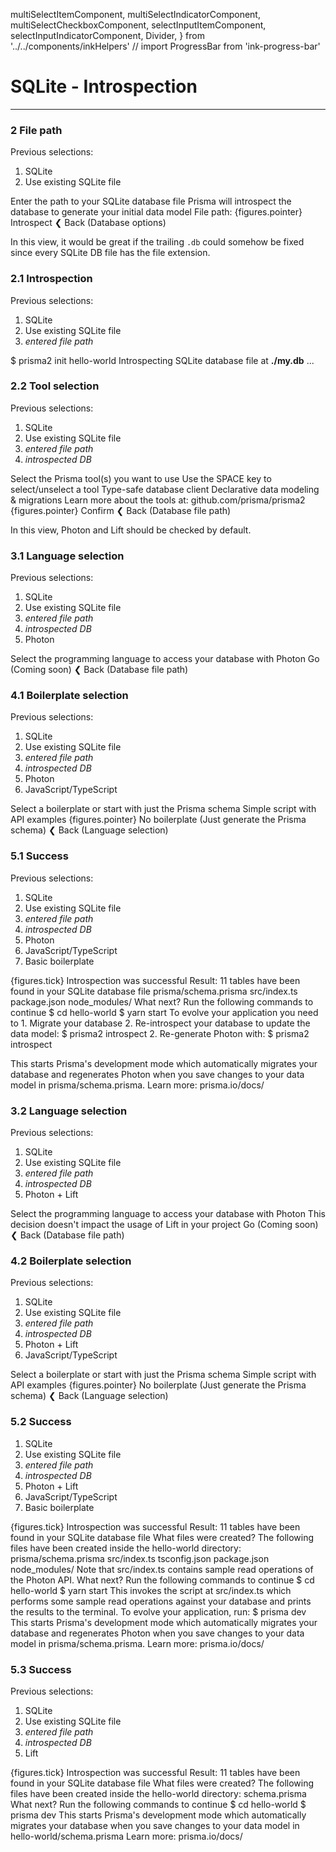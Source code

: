   multiSelectItemComponent,
  multiSelectIndicatorComponent,
  multiSelectCheckboxComponent,
  selectInputItemComponent,
  selectInputIndicatorComponent,
  Divider,
} from '../../components/inkHelpers'
// import ProgressBar from 'ink-progress-bar'


# SQLite - Introspection

---

### 2 File path

Previous selections:

1. SQLite
2. Use existing SQLite file

<TerminalApp>
  <Box flexDirection="column">
    <Text bold>Enter the path to your SQLite database file</Text>
    <Color>Prisma will introspect the database to generate your initial data model</Color>
  </Box>
  <Divider />
  <Box marginLeft={2} paddingTop={1} paddingBottom={1}>
    <Box marginRight={1}>File path:</Box>
    <TextInput value="" placeholder="./my.db" />
  </Box>
  <Divider />
  <Box>
    <Color gray>{figures.pointer} </Color>
    <Text bold>Introspect</Text>
  </Box>
  <Box>
    <Color gray>❮ </Color>
    <Text bold>Back</Text>
    <Color gray> (Database options)</Color>
  </Box>
</TerminalApp>

In this view, it would be great if the trailing `.db` could somehow be fixed since every SQLite DB file has the file extension.

### 2.1 Introspection

Previous selections:

1. SQLite
2. Use existing SQLite file
3. _entered file path_

<Terminal>
  $ prisma2 init hello-world
  <Spacer height={20} />
  <Introspection progress={26.5}>Introspecting SQLite database file at <b>./my.db</b> ...</Introspection>
</Terminal>

### 2.2 Tool selection

Previous selections:

1. SQLite
2. Use existing SQLite file
3. _entered file path_
4. _introspected DB_

<TerminalApp>
  <Box flexDirection="column" marginTop={1}>
    <Text bold>Select the Prisma tool(s) you want to use</Text>
    <Color white>Use the <Text bold>SPACE</Text> key to select/unselect a tool</Color>
  </Box>
  <Divider />
  <Box paddingBottom={1} paddingTop={1}>
    <Box width={15}>
      <MultiSelect
        focus={false}
        items={[
          { label: 'Photon', value: 'photon' },
          { label: 'Lift', value: 'lift' },
        ]}
        itemComponent={multiSelectItemComponent}
        indicatorComponent={multiSelectIndicatorComponent}
        checkboxComponent={multiSelectCheckboxComponent} />
    </Box>
    <Box flexDirection="column">
      <Color gray>Type-safe database client</Color>
      <Color gray>Declarative data modeling & migrations</Color>
    </Box>
  </Box>
  <Box marginBottom={1}>
    <Color gray>Learn more about the tools at: <Text underline>github.com/prisma/prisma2</Text></Color>
  </Box>
  <Divider />
  <Box>
    <Color gray>{figures.pointer} </Color>
    <Text bold>Confirm</Text>
  </Box>
  <Box>
    <Color gray>❮ </Color>
    <Text bold>Back</Text>
    <Color gray> (Database file path)</Color>
  </Box>
</TerminalApp>

In this view, Photon and Lift should be checked by default.

### 3.1 Language selection

Previous selections:

1. SQLite
2. Use existing SQLite file
3. _entered file path_
4. _introspected DB_
5. Photon

<TerminalApp>
  <Box marginTop={1}>
    <Text bold>Select the programming language to access your database with Photon</Text>
  </Box>
  <Divider />
  <Box flexDirection="column" paddingBottom={1} paddingTop={1}>
    <SelectInput
      items={[
        { label: 'JavaScript', value: 'javascript' },
        { label: 'TypeScript', value: 'typescript' }
      ]}
      itemComponent={selectInputItemComponent}
      indicatorComponent={selectInputIndicatorComponent} />
    <Box marginLeft={2}>Go <Color gray>(Coming soon)</Color></Box>
  </Box>
  <Divider />
  <Box>
    <Color gray>❮ </Color>
    <Text bold>Back</Text>
    <Color gray> (Database file path)</Color>
  </Box>
</TerminalApp>

<br/>

### 4.1 Boilerplate selection

Previous selections:

1. SQLite
2. Use existing SQLite file
3. _entered file path_
4. _introspected DB_
5. Photon
6. JavaScript/TypeScript

<TerminalApp>
  <Box marginTop={1}>
    <Text bold>Select a boilerplate or start with just the Prisma schema</Text>
  </Box>
  <Divider />
  <Box paddingBottom={1} paddingTop={1}>
    <Box width={25}>
      <SelectInput
        items={[
          { label: 'Basic boilerplate', value: 'basic' }
        ]}
        itemComponent={selectInputItemComponent}
        indicatorComponent={selectInputIndicatorComponent} />
    </Box>
    <Box flexDirection="column">
      <Color gray>Simple script with API examples</Color>
    </Box>
  </Box>
  <Divider />
  <Box>
    <Color gray>{figures.pointer} </Color>
    <Text bold>No boilerplate</Text>
    <Color gray> (Just generate the Prisma schema)</Color>
  </Box>
  <Box>
    <Color gray>❮ </Color>
    <Text bold>Back</Text>
    <Color gray> (Language selection)</Color>
  </Box>
</TerminalApp>

### 5.1 Success

Previous selections:

1. SQLite
2. Use existing SQLite file
3. _entered file path_
4. _introspected DB_
5. Photon
6. JavaScript/TypeScript
7. Basic boilerplate

<TerminalApp>
  <Color greenBright>
    {figures.tick} Introspection was successful
  </Color>
  <Box flexDirection="column" marginTop={1}>
    <Color><Text bold>Result:</Text> 11 tables have been found in your SQLite database file</Color>
  </Box>
  <Divider />
  <Box flexDirection="column" paddingBottom={1} paddingTop={1}>
    <Text>prisma/schema.prisma</Text>
    <Text>src/index.ts</Text>
    <Text>package.json</Text>
    <Text>node_modules/</Text>
  </Box>
  <Box flexDirection="column" marginTop={1}>
    <Text bold>What next?</Text>
    <Color gray>Run the following commands to continue</Color>
  </Box>
  <Divider />
  <Box flexDirection="column" paddingBottom={1} paddingTop={1}>
    <Box>
      <Color gray>$ </Color>
      <Text>cd hello-world</Text>
    </Box>
    <Box>
      <Color gray>$ </Color>
      <Text>yarn start</Text>
    </Box>
  </Box>
  <Box marginTop={1}>
    <Text bold>To evolve your application you need to</Text>
  </Box>
  <Divider />
  <Box flexDirection="column" paddingTop={1} paddingBottom={1}>
    <Text>1. Migrate your database</Text>
    <Text>2. Re-introspect your database to update the data model: </Text>
    <Box marginLeft={3}>
      <Color gray>$ </Color>
      <Text>prisma2 introspect</Text>
    </Box>
    <Text>2. Re-generate Photon with: </Text>
    <Box marginLeft={3}>
      <Color gray>$ </Color>
      <Text>prisma2 introspect</Text>
    </Box>
  </Box>

  <Box marginBottom={1}>This starts Prisma's development mode which automatically migrates your database and regenerates Photon when you save changes to your data model in prisma/schema.prisma.</Box>
  <Color gray>Learn more: <Text underline>prisma.io/docs/</Text></Color>
</TerminalApp>

### 3.2 Language selection

Previous selections:

1. SQLite
2. Use existing SQLite file
3. _entered file path_
4. _introspected DB_
5. Photon + Lift

<TerminalApp>
  <Box flexDirection="column" marginTop={1}>
    <Text bold>Select the programming language to access your database with Photon</Text>
    <Text>This decision doesn't impact the usage of Lift in your project</Text>
  </Box>
  <Divider />
  <Box flexDirection="column" paddingBottom={1} paddingTop={1}>
    <SelectInput
      items={[
        { label: 'JavaScript', value: 'javascript' },
        { label: 'TypeScript', value: 'typescript' }
      ]}
      itemComponent={selectInputItemComponent}
      indicatorComponent={selectInputIndicatorComponent} />
    <Box marginLeft={2}>Go <Color gray>(Coming soon)</Color></Box>
  </Box>
  <Divider />
  <Box>
    <Color gray>❮ </Color>
    <Text bold>Back</Text>
    <Color gray> (Database file path)</Color>
  </Box>
</TerminalApp>

<br/>

### 4.2 Boilerplate selection

Previous selections:

1. SQLite
2. Use existing SQLite file
3. _entered file path_
4. _introspected DB_
5. Photon + Lift
6. JavaScript/TypeScript

<TerminalApp>
  <Box marginTop={1}>
    <Text bold>Select a boilerplate or start with just the Prisma schema</Text>
  </Box>
  <Divider />
  <Box paddingBottom={1} paddingTop={1}>
    <Box width={25}>
      <SelectInput
        items={[
          { label: 'Basic boilerplate', value: 'basic' }
        ]}
        itemComponent={selectInputItemComponent}
        indicatorComponent={selectInputIndicatorComponent} />
    </Box>
    <Box flexDirection="column">
      <Color gray>Simple script with API examples</Color>
    </Box>
  </Box>
  <Divider />
  <Box>
    <Color gray>{figures.pointer} </Color>
    <Text bold>No boilerplate</Text>
    <Color gray> (Just generate the Prisma schema)</Color>
  </Box>
  <Box>
    <Color gray>❮ </Color>
    <Text bold>Back</Text>
    <Color gray> (Language selection)</Color>
  </Box>
</TerminalApp>


### 5.2 Success

1. SQLite
2. Use existing SQLite file
3. _entered file path_
4. _introspected DB_
5. Photon + Lift
6. JavaScript/TypeScript
7. Basic boilerplate

<TerminalApp>
  <Color greenBright>{figures.tick} Introspection was successful</Color>
  <Text>Result: 11 tables have been found in your SQLite database file</Text>
  <Box flexDirection="column" marginTop={1}>
    <Text bold>What files were created?</Text>
    <Color gray>The following files have been created inside the hello-world directory:</Color>
  </Box>
  <Divider />
  <Box flexDirection="column" paddingBottom={1} paddingTop={1}>
    <Text>prisma/schema.prisma</Text>
    <Text>src/index.ts</Text>
    <Text>tsconfig.json</Text>
    <Text>package.json</Text>
    <Text>node_modules/</Text>
    <Box marginTop={1}><Color gray>Note that src/index.ts contains sample read operations of the Photon API.</Color></Box>
  </Box>
  <Box flexDirection="column" marginTop={1}>
    <Text bold>What next?</Text>
    <Color gray>Run the following commands to continue</Color>
  </Box>
  <Divider />
  <Box flexDirection="column" paddingBottom={1} paddingTop={1}>
    <Box>
      <Color gray>$ </Color>
      <Text>cd hello-world</Text>
    </Box>
    <Box>
      <Color gray>$ </Color>
      <Text>yarn start</Text>
    </Box>
  </Box>
  <Box marginBottom={1}>This invokes the script at src/index.ts which performs some sample read operations against your database and prints the results to the terminal.</Box>
  <Box flexDirection="column" marginBottom={1} marginTop={1}>
    <Text bold>To evolve your application, run:</Text>
    <Divider />
  </Box>
  <Box marginBottom={1}>
    <Color gray>$ </Color>
    <Text>prisma dev</Text>
  </Box>
  <Box marginBottom={1}>This starts Prisma's development mode which automatically migrates your database and regenerates Photon when you save changes to your data model in prisma/schema.prisma.</Box>
  <Color gray>Learn more: <Text underline>prisma.io/docs/</Text></Color>
</TerminalApp>



### 5.3 Success

Previous selections:

1. SQLite
2. Use existing SQLite file
3. _entered file path_
4. _introspected DB_
5. Lift

<TerminalApp>
  <Color greenBright>{figures.tick} Introspection was successful</Color>
  <Text>Result: 11 tables have been found in your SQLite database file</Text>
  <Box flexDirection="column" marginTop={1}>
    <Text bold>What files were created?</Text>
    <Color gray>The following files have been created inside the hello-world directory:</Color>
  </Box>
  <Divider />
  <Box flexDirection="column" paddingBottom={1} paddingTop={1}>
    <Text>schema.prisma</Text>
  </Box>
  <Box flexDirection="column" marginTop={1}>
    <Text bold>What next?</Text>
    <Color gray>Run the following commands to continue</Color>
  </Box>
  <Divider />
  <Box flexDirection="column" paddingBottom={1} paddingTop={1}>
    <Box>
      <Color gray>$ </Color>
      <Text>cd hello-world</Text>
    </Box>
    <Box>
      <Color gray>$ </Color>
      <Text>prisma dev</Text>
    </Box>
  </Box>
  <Box marginBottom={1}>This starts Prisma's development mode which automatically migrates your database when you save changes to your data model in hello-world/schema.prisma</Box>
  <Color gray>Learn more: <Text underline>prisma.io/docs/</Text></Color>
</TerminalApp>